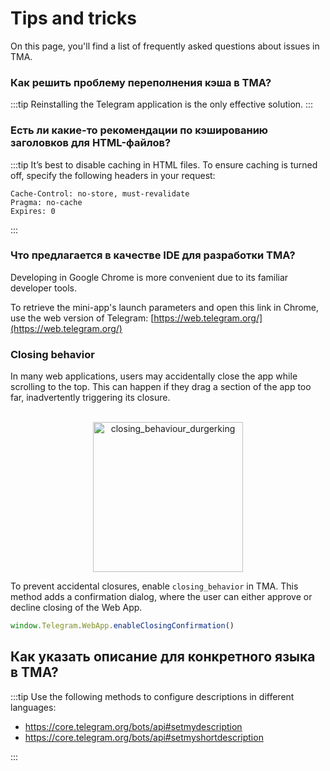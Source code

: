 
# Tips and tricks

On this page, you'll find a list of frequently asked questions about issues in TMA.

### Как решить проблему переполнения кэша в TMA?

:::tip
Reinstalling the Telegram application is the only effective solution.
:::

### Есть ли какие-то рекомендации по кэшированию заголовков для HTML-файлов?

:::tip
It’s best to disable caching in HTML files. To ensure caching is turned off, specify the following headers in your request:

```curl
Cache-Control: no-store, must-revalidate
Pragma: no-cache
Expires: 0
```

:::

### Что предлагается в качестве IDE для разработки TMA?

Developing in Google Chrome is more convenient due to its familiar developer tools.

To retrieve the mini-app's launch parameters and open this link in Chrome, use the web version of Telegram: [https://web.telegram.org/](https://web.telegram.org/)

### Closing behavior

In many web applications, users may accidentally close the app while scrolling to the top. This can happen if they drag a section of the app too far, inadvertently triggering its closure.

<p align="center">
    <br />
    <img width="240" src="/img/docs/telegram-apps/closing-behaviour.svg" alt="closing_behaviour_durgerking" />
    <br />
</p>

To prevent accidental closures, enable `closing_behavior` in TMA. This method adds a confirmation dialog, where the user can either approve or decline closing of the Web App.

```typescript
window.Telegram.WebApp.enableClosingConfirmation()
```

## Как указать описание для конкретного языка в TMA?

:::tip
Use the following methods to configure descriptions in different languages:

- https://core.telegram.org/bots/api#setmydescription
- https://core.telegram.org/bots/api#setmyshortdescription

:::

<Feedback />
